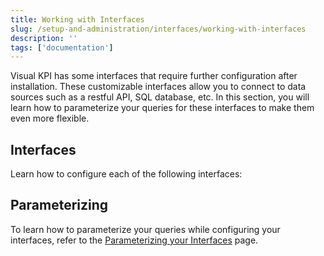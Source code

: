 ```yaml
---
title: Working with Interfaces
slug: /setup-and-administration/interfaces/working-with-interfaces
description: ''
tags: ['documentation']
---
```


Visual KPI has some interfaces that require further configuration after installation. These customizable interfaces allow you to connect to data sources such as a restful API, SQL database, etc. In this section, you will learn how to parameterize your queries for these interfaces to make them even more flexible.

## Interfaces

Learn how to configure each of the following interfaces:

<CardList cols={4}>
  <Card 
    title="ODBC Interface"
    icon="/media/setup-and-administration/icons/odbc.png"
    link="/setup-and-administration/interfaces/odbc"
  />

  <Card 
    title="JSON Interface"
    icon="/media/setup-and-administration/icons/json.png"
    link="/setup-and-administration/interfaces/json"
  />

  <Card 
    title="Python Interface"
    icon="/media/setup-and-administration/icons/python.png"
    link="/setup-and-administration/interfaces/python"
  />

  <Card 
    title="tStore Interface"
    icon="/media/setup-and-administration/icons/tstore.png"
    link="/setup-and-administration/interfaces/tstore"
  />
</CardList>

## Parameterizing

To learn how to parameterize your queries while configuring your interfaces, refer to the [Parameterizing your Interfaces](/setup-and-administration/interfaces/parameterizing) page.